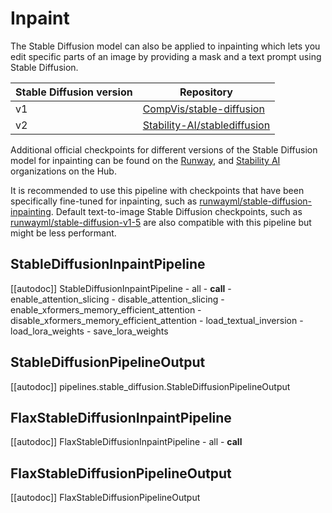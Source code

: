 <!--Copyright 2023 The HuggingFace Team. All rights reserved.

Licensed under the Apache License, Version 2.0 (the "License"); you may not use this file except in compliance with
the License. You may obtain a copy of the License at

http://www.apache.org/licenses/LICENSE-2.0

Unless required by applicable law or agreed to in writing, software distributed under the License is distributed on
an "AS IS" BASIS, WITHOUT WARRANTIES OR CONDITIONS OF ANY KIND, either express or implied. See the License for the
specific language governing permissions and limitations under the License.
-->

# Inpaint

The Stable Diffusion model can also be applied to inpainting which lets you edit specific parts of an image by providing a mask and a text prompt using Stable Diffusion.

| Stable Diffusion version | Repository                                                                                                             |
|--------------------------|------------------------------------------------------------------------------------------------------------------------|
| v1                       | [CompVis/stable-diffusion](https://github.com/runwayml/stable-diffusion#inpainting-with-stable-diffusion)              |
| v2                       | [Stability-AI/stablediffusion](https://github.com/Stability-AI/stablediffusion#image-inpainting-with-stable-diffusion) |

Additional official checkpoints for different versions of the Stable Diffusion model for inpainting can be found on the [Runway](https://huggingface.co/runwayml), and [Stability AI](https://huggingface.co/stabilityai) organizations on the Hub.

<Tip>

It is recommended to use this pipeline with checkpoints that have been specifically fine-tuned for inpainting, such
as [runwayml/stable-diffusion-inpainting](https://huggingface.co/runwayml/stable-diffusion-inpainting). Default
text-to-image Stable Diffusion checkpoints, such as
[runwayml/stable-diffusion-v1-5](https://huggingface.co/runwayml/stable-diffusion-v1-5) are also compatible with
this pipeline but might be less performant.

</Tip>

## StableDiffusionInpaintPipeline

[[autodoc]] StableDiffusionInpaintPipeline
	- all
	- __call__
	- enable_attention_slicing
	- disable_attention_slicing
	- enable_xformers_memory_efficient_attention
	- disable_xformers_memory_efficient_attention
	- load_textual_inversion
	- load_lora_weights
	- save_lora_weights

## StableDiffusionPipelineOutput

[[autodoc]] pipelines.stable_diffusion.StableDiffusionPipelineOutput

## FlaxStableDiffusionInpaintPipeline

[[autodoc]] FlaxStableDiffusionInpaintPipeline
	- all
	- __call__

## FlaxStableDiffusionPipelineOutput

[[autodoc]] FlaxStableDiffusionPipelineOutput